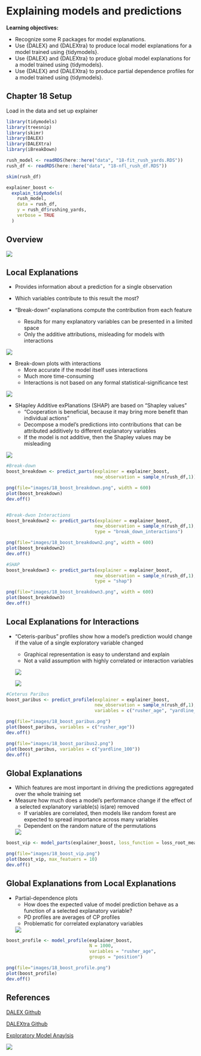 # Explaining models and predictions

**Learning objectives:**

- Recognize some R packages for model explanations.
- Use {DALEX} and {DALEXtra} to produce local model explanations for a model trained using {tidymodels}.
- Use {DALEX} and {DALEXtra} to produce global model explanations for a model trained using {tidymodels}.
- Use {DALEX} and {DALEXtra} to produce partial dependence profiles for a model trained using {tidymodels}.

## Chapter 18 Setup

Load in the data and set up explainer
```r
library(tidymodels)
library(treesnip)
library(skimr)
library(DALEX)
library(DALEXtra)
library(iBreakDown)

rush_model <- readRDS(here::here("data", "18-fit_rush_yards.RDS"))
rush_df <- readRDS(here::here("data", "18-nfl_rush_df.RDS"))

skim(rush_df)

explainer_boost <- 
  explain_tidymodels(
    rush_model, 
    data = rush_df,
    y = rush_df$rushing_yards,
    verbose = TRUE
  )

```
## Overview

![](images/18_dalex_overview.png)

## Local Explanations
- Provides information about a prediction for a single observation

- Which variables contribute to this result the most?

- "Break-down" explanations compute the contribution from each feature
  - Results for many explanatory variables can be presented in a limited space
  - Only the additive attributions, misleading for models with interactions
  
![](images/18_boost_breakdown.png)
  
- Break-down plots with interactions
  - More accurate if the model itself uses interactions
  - Much more time-consuming
  - Interactions is not based on any formal statistical-significance test
  
![](images/18_boost_breakdown2.png)
  
- SHapley Additive exPlanations (SHAP) are based on “Shapley values”
  - "Cooperation is beneficial, because it may bring more benefit than individual actions"
  - Decompose a model’s predictions into contributions that can be attributed additively to different explanatory variables
  - If the model is not additive, then the Shapley values may be misleading
  
![](images/18_boost_breakdown3.png)

```r
#Break-down
boost_breakdown <- predict_parts(explainer = explainer_boost,
                                 new_observation = sample_n(rush_df,1))

png(file="images/18_boost_breakdown.png", width = 600)
plot(boost_breakdown)
dev.off()


#Break-dwon Interactions
boost_breakdown2 <- predict_parts(explainer = explainer_boost,
                                 new_observation = sample_n(rush_df,1),
                                 type = "break_down_interactions")

png(file="images/18_boost_breakdown2.png", width = 600)
plot(boost_breakdown2)
dev.off()

#SHAP
boost_breakdown3 <- predict_parts(explainer = explainer_boost,
                                 new_observation = sample_n(rush_df,1),
                                 type = "shap")

png(file="images/18_boost_breakdown3.png", width = 600)
plot(boost_breakdown3)
dev.off()
```

## Local Explanations for Interactions

- "Ceteris-paribus" profiles show how a model’s prediction would change if the value of a single exploratory variable changed
  - Graphical representation is easy to understand and explain
  - Not a valid assumption with highly correlated or interaction variables
  
  ![](images/18_boost_paribus.png)
  
  ![](images/18_boost_paribus2.png)

```r
#Ceterus Paribus
boost_paribus <- predict_profile(explainer = explainer_boost,
                                 new_observation = sample_n(rush_df,1),
                                 variables = c("rusher_age", "yardline_100"))

png(file="images/18_boost_paribus.png")
plot(boost_paribus, variables = c("rusher_age"))
dev.off()

png(file="images/18_boost_paribus2.png")
plot(boost_paribus, variables = c("yardline_100"))
dev.off()
```

## Global Explanations

- Which features are most important in driving the predictions aggregated over the whole training set
- Measure how much does a model’s performance change if the effect of a selected explanatory variable(s) is(are) removed
  - If variables are correlated, then models like random forest are expected to spread importance across many variables
  - Dependent on the random nature of the permutations
  
  ![](images/18_boost_vip.png)

```r
boost_vip <- model_parts(explainer_boost, loss_function = loss_root_mean_square)

png(file="images/18_boost_vip.png")
plot(boost_vip, max_featuers = 10)
dev.off()
```


## Global Explanations from Local Explanations

- Partial-dependence plots
  - How does the expected value of model prediction behave as a function of a selected explanatory variable?
  - PD profiles are averages of CP profiles
  - Problematic for correlated explanatory variables
  
   ![](images/18_boost_profile.png)
  
```r
boost_profile <- model_profile(explainer_boost,
                               N = 1000, 
                               variables = "rusher_age", 
                               groups = "position")

png(file="images/18_boost_profile.png")
plot(boost_profile)
dev.off()
```


## References

[DALEX Github](https://modeloriented.github.io/DALEX/)

[DALEXtra Github](https://github.com/ModelOriented/DALEXtra)

[Exploratory Model Anaylsis](https://ema.drwhy.ai/)

![](images/18_dalex_contents.png)
